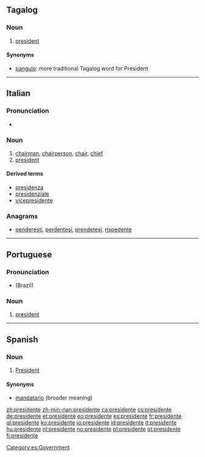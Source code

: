 ==Tagalog==

===Noun===
{{fil-noun}}

# [[president]]

====Synonyms====
* [[pangulo]]: more traditional Tagalog word for President

----

==Italian==
{{wikipedia|lang=it}}

===Pronunciation===
* {{audio|It-il presidente.ogg|Audio}}

===Noun===
{{it-noun|president|m|e|i|f=presidentessa}}

# [[chairman]], [[chairperson]], [[chair]], [[chief]]
# [[president]]

====Derived terms====
* [[presidenza]]
* [[presidenziale]]
* [[vicepresidente]]

===Anagrams===
* [[penderesti#Italian|penderesti]], [[perdentesi#Italian|perdentesi]], [[prendetesi#Italian|prendetesi]], [[rispedente#Italian|rispedente]]
----

==Portuguese==
{{wikipedia|lang=pt}}

===Pronunciation===
* {{IPA|[pɾeziˈdẽtʃi]|lang=pt}} (Brazil)

===Noun===
{{pt-noun|m|pl=presidentes}}

# [[president]]

----

==Spanish==

===Noun===
{{es-noun|m|f=presidenta}}

# [[president|President]]

====Synonyms====
* [[mandatario]] (broader meaning)

[[Category:es:Government]]

[[zh:presidente]]
[[zh-min-nan:presidente]]
[[ca:presidente]]
[[cs:presidente]]
[[de:presidente]]
[[et:presidente]]
[[eo:presidente]]
[[es:presidente]]
[[fr:presidente]]
[[gl:presidente]]
[[ko:presidente]]
[[io:presidente]]
[[id:presidente]]
[[it:presidente]]
[[hu:presidente]]
[[nl:presidente]]
[[no:presidente]]
[[pl:presidente]]
[[pt:presidente]]
[[fi:presidente]]